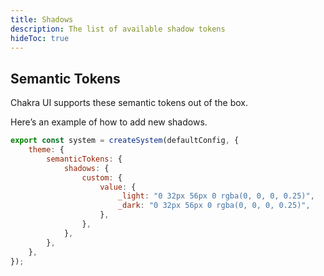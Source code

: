 ```yaml
---
title: Shadows
description: The list of available shadow tokens
hideToc: true
---
```


## Semantic Tokens

Chakra UI supports these semantic tokens out of the box.

<ShadowTokenDoc />

Here’s an example of how to add new shadows.

```javascript
export const system = createSystem(defaultConfig, {
    theme: {
        semanticTokens: {
            shadows: {
                custom: {
                    value: {
                        _light: "0 32px 56px 0 rgba(0, 0, 0, 0.25)",
                        _dark: "0 32px 56px 0 rgba(0, 0, 0, 0.25)",
                    },
                },
            },
        },
    },
});
```
